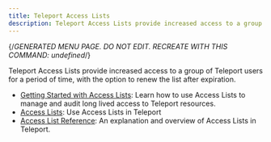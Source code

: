 ```yaml
---
title: Teleport Access Lists
description: Teleport Access Lists provide increased access to a group of Teleport users for a period of time, with the option to renew the list after expiration.
---
```


{/*GENERATED MENU PAGE. DO NOT EDIT. RECREATE WITH THIS COMMAND:
undefined*/}

Teleport Access Lists provide increased access to a group of Teleport users for a period of time, with the option to renew the list after expiration.

- [Getting Started with Access Lists](access-lists/guide.mdx): Learn how to use Access Lists to manage and audit long lived access to Teleport resources.
- [Access Lists](access-lists/overview.mdx): Use Access Lists in Teleport
- [Access List Reference](access-lists/reference.mdx): An explanation and overview of Access Lists in Teleport.
